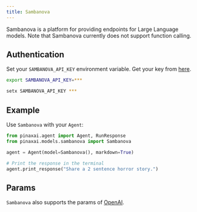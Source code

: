 ```yaml
---
title: Sambanova
---
```


Sambanova is a platform for providing endpoints for Large Language models. Note that Sambanova currently does not support function calling.

## Authentication

Set your `SAMBANOVA_API_KEY` environment variable. Get your key from [here](https://cloud.sambanova.ai/apis).

<CodeGroup>

```bash Mac
export SAMBANOVA_API_KEY=***
```

```bash Windows
setx SAMBANOVA_API_KEY ***
```

</CodeGroup>

## Example

Use `Sambanova` with your `Agent`:

<CodeGroup>

```python agent.py
from pinaxai.agent import Agent, RunResponse
from pinaxai.models.sambanova import Sambanova

agent = Agent(model=Sambanova(), markdown=True)

# Print the response in the terminal
agent.print_response("Share a 2 sentence horror story.")

```

</CodeGroup>

## Params

<Snippet file="model-sambanova-params.mdx" />

`Sambanova` also supports the params of [OpenAI](/reference/models/openai).
